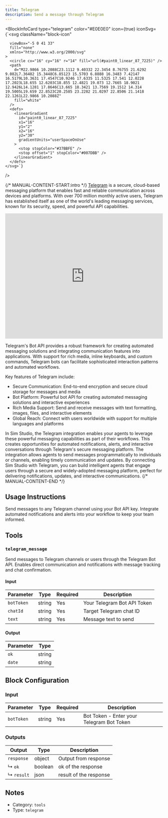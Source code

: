 ```yaml
---
title: Telegram
description: Send a message through Telegram
---
```



<BlockInfoCard
  type="telegram"
  color="#E0E0E0"
  icon={true}
  iconSvg={`<svg className="block-icon"
      
      
      
      viewBox="-5 0 41 33"
      fill="none"
      xmlns="http://www.w3.org/2000/svg"
    >
      <circle cx="16" cy="16" r="14" fill="url(#paint0_linear_87_7225)" />
      <path
        d="M22.9866 10.2088C23.1112 9.40332 22.3454 8.76755 21.6292 9.082L7.36482 15.3448C6.85123 15.5703 6.8888 16.3483 7.42147 16.5179L10.3631 17.4547C10.9246 17.6335 11.5325 17.541 12.0228 17.2023L18.655 12.6203C18.855 12.4821 19.073 12.7665 18.9021 12.9426L14.1281 17.8646C13.665 18.3421 13.7569 19.1512 14.314 19.5005L19.659 22.8523C20.2585 23.2282 21.0297 22.8506 21.1418 22.1261L22.9866 10.2088Z"
        fill="white"
      />
      <defs>
        <linearGradient
          id="paint0_linear_87_7225"
          x1="16"
          y1="2"
          x2="16"
          y2="30"
          gradientUnits="userSpaceOnUse"
        >
          <stop stopColor="#37BBFE" />
          <stop offset="1" stopColor="#007DBB" />
        </linearGradient>
      </defs>
    </svg>`}
/>

{/* MANUAL-CONTENT-START:intro */}
[Telegram](https://telegram.org) is a secure, cloud-based messaging platform that enables fast and reliable communication across devices and platforms. With over 700 million monthly active users, Telegram has established itself as one of the world's leading messaging services, known for its security, speed, and powerful API capabilities.

<iframe
  width="100%"
  height="400"
  src="https://www.youtube.com/embed/nhq2Q8fndFg?start=62"
  title="Use Telegram with Sim Studio"
  frameBorder="0"
  allow="accelerometer; autoplay; clipboard-write; encrypted-media; gyroscope; picture-in-picture"
  allowFullScreen
></iframe>

Telegram's Bot API provides a robust framework for creating automated messaging solutions and integrating communication features into applications. With support for rich media, inline keyboards, and custom commands, Telegram bots can facilitate sophisticated interaction patterns and automated workflows.

Key features of Telegram include:

- Secure Communication: End-to-end encryption and secure cloud storage for messages and media
- Bot Platform: Powerful bot API for creating automated messaging solutions and interactive experiences
- Rich Media Support: Send and receive messages with text formatting, images, files, and interactive elements
- Global Reach: Connect with users worldwide with support for multiple languages and platforms

In Sim Studio, the Telegram integration enables your agents to leverage these powerful messaging capabilities as part of their workflows. This creates opportunities for automated notifications, alerts, and interactive conversations through Telegram's secure messaging platform. The integration allows agents to send messages programmatically to individuals or channels, enabling timely communication and updates. By connecting Sim Studio with Telegram, you can build intelligent agents that engage users through a secure and widely-adopted messaging platform, perfect for delivering notifications, updates, and interactive communications.
{/* MANUAL-CONTENT-END */}

## Usage Instructions

Send messages to any Telegram channel using your Bot API key. Integrate automated notifications and alerts into your workflow to keep your team informed.

## Tools

### `telegram_message`

Send messages to Telegram channels or users through the Telegram Bot API. Enables direct communication and notifications with message tracking and chat confirmation.

#### Input

| Parameter  | Type   | Required | Description                 |
| ---------- | ------ | -------- | --------------------------- |
| `botToken` | string | Yes      | Your Telegram Bot API Token |
| `chatId`   | string | Yes      | Target Telegram chat ID     |
| `text`     | string | Yes      | Message text to send        |

#### Output

| Parameter | Type   |
| --------- | ------ |
| `ok`      | string |
| `date`    | string |

## Block Configuration

### Input

| Parameter  | Type   | Required | Description                               |
| ---------- | ------ | -------- | ----------------------------------------- |
| `botToken` | string | Yes      | Bot Token - Enter your Telegram Bot Token |

### Outputs

| Output     | Type    | Description            |
| ---------- | ------- | ---------------------- |
| `response` | object  | Output from response   |
| ↳ `ok`     | boolean | ok of the response     |
| ↳ `result` | json    | result of the response |

## Notes

- Category: `tools`
- Type: `telegram`
